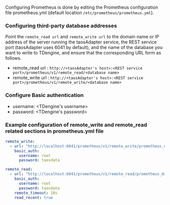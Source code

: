 Configuring Prometheus is done by editing the Prometheus configuration file prometheus.yml (default location `/etc/prometheus/prometheus.yml`).

### Configuring third-party database addresses

Point the `remote_read url` and `remote_write url` to the domain name or IP address of the server running the taosAdapter service, the REST service port (taosAdapter uses 6041 by default), and the name of the database you want to write to TDengine, and ensure that the corresponding URL form as follows.

- remote_read url : `http://<taosAdapter's host>:<REST service port>/prometheus/v1/remote_read/<database name>`
- remote_write url : `http://<taosAdapter's host>:<REST service port>/prometheus/v1/remote_write/<database name>`

### Configure Basic authentication

- username: <TDengine's username>
- password: <TDengine's password>

### Example configuration of remote_write and remote_read related sections in prometheus.yml file

```yaml
remote_write:
  - url: "http://localhost:6041/prometheus/v1/remote_write/prometheus_data"
    basic_auth:
      username: root
      password: taosdata

remote_read:
  - url: "http://localhost:6041/prometheus/v1/remote_read/prometheus_data"
    basic_auth:
      username: root
      password: taosdata
    remote_timeout: 10s
    read_recent: true
```
